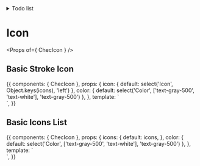 
<Meta title="Components/Icon" component={ChecIcon} />

<details>
<summary>
Todo list
</summary>

- Implement custom size attribute 12px & 16px
- Import in tooltip to hover over each icon in icon list

</details>

# Icon

<Props of={ ChecIcon } />

## Basic Stroke Icon

<Preview>
  <Story name="Basic">
    {{
      components: {
        ChecIcon
      },
      props: {
        icon: {
          default: select('Icon', Object.keys(icons), 'left')
        },
        color: {
          default: select('Color', ['text-gray-500', 'text-white'], 'text-gray-500')
        },
      },
      template: `
        <div class="py-16 flex justify-center bg-gray-400">
          <chec-icon :icon="icon" class="w-3 h-3" :class="color" />
        </div>`,
    }}
  </Story>
</Preview>

## Basic Icons List

<Preview>
  <Story name="Basic Icons List">
    {{
      components: {
        ChecIcon
      },
      props: {
        icons: {
          default: icons,
        },
        color: {
          default: select('Color', ['text-gray-500', 'text-white'], 'text-gray-500')
        },
      },
      template: `
        <div class="py-16 flex justify-center bg-gray-400">
          <chec-icon v-for="icon in Object.keys(icons)" :icon="icon" class="w-3 h-3" :class="color" v-tooltip.top="{text: icon}"/>
        </div>`,
    }}
  </Story>
</Preview>

